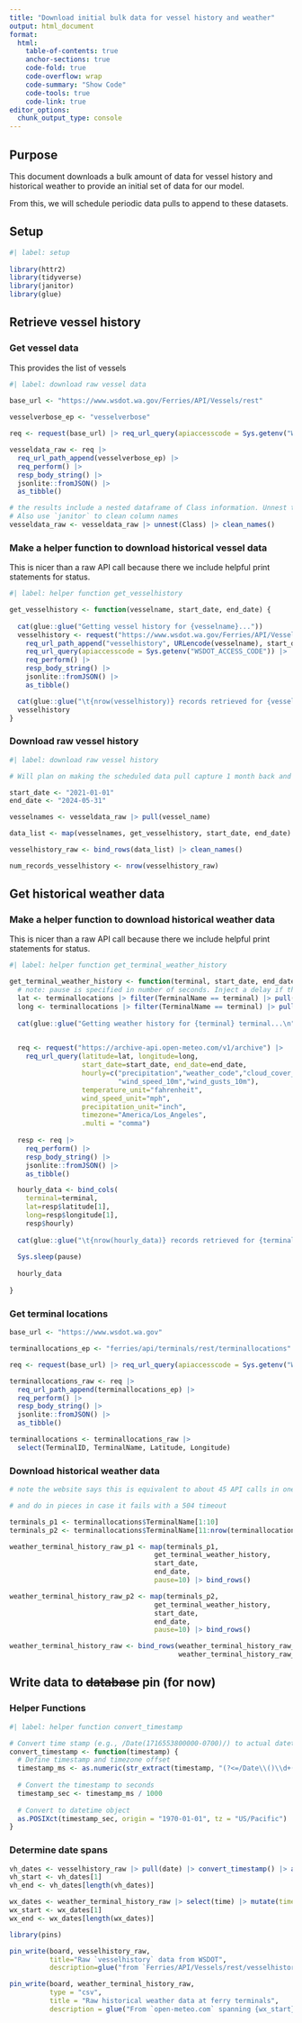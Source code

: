 ```yaml
---
title: "Download initial bulk data for vessel history and weather"
output: html_document
format:
  html:
    table-of-contents: true
    anchor-sections: true
    code-fold: true
    code-overflow: wrap
    code-summary: "Show Code"
    code-tools: true
    code-link: true
editor_options: 
  chunk_output_type: console
---
```



## Purpose

This document downloads a bulk amount of data for vessel history and historical weather to provide an initial set of data for our model. 

From this, we will schedule periodic data pulls to append to these datasets. 

## Setup
```r
#| label: setup
 
library(httr2)
library(tidyverse)
library(janitor)
library(glue)
```


## Retrieve vessel history

### Get vessel data

This provides the list of vessels

```r
#| label: download raw vessel data
 
base_url <- "https://www.wsdot.wa.gov/Ferries/API/Vessels/rest"

vesselverbose_ep <- "vesselverbose"

req <- request(base_url) |> req_url_query(apiaccesscode = Sys.getenv("WSDOT_ACCESS_CODE"))

vesseldata_raw <- req |> 
  req_url_path_append(vesselverbose_ep) |> 
  req_perform() |> 
  resp_body_string() |> 
  jsonlite::fromJSON() |> 
  as_tibble()

# the results include a nested dataframe of Class information. Unnest this.
# Also use `janitor` to clean column names
vesseldata_raw <- vesseldata_raw |> unnest(Class) |> clean_names()

```

### Make a helper function to download historical vessel data 

This is nicer than a raw API call because there we include helpful print statements for status.

```r
#| label: helper function get_vesselhistory

get_vesselhistory <- function(vesselname, start_date, end_date) {
  
  cat(glue::glue("Getting vessel history for {vesselname}..."))
  vesselhistory <- request("https://www.wsdot.wa.gov/Ferries/API/Vessels/rest") |> 
    req_url_path_append("vesselhistory", URLencode(vesselname), start_date, end_date) |> 
    req_url_query(apiaccesscode = Sys.getenv("WSDOT_ACCESS_CODE")) |> 
    req_perform() |> 
    resp_body_string() |> 
    jsonlite::fromJSON() |> 
    as_tibble()

  cat(glue::glue("\t{nrow(vesselhistory)} records retrieved for {vesselname}"),"\n")
  vesselhistory
}

```

### Download raw vessel history

```r
#| label: download raw vessel history

# Will plan on making the scheduled data pull capture 1 month back and run on a cadence more frequent than 1 month to ensure completeness in data.

start_date <- "2021-01-01"
end_date <- "2024-05-31"

vesselnames <- vesseldata_raw |> pull(vessel_name)

data_list <- map(vesselnames, get_vesselhistory, start_date, end_date)

vesselhistory_raw <- bind_rows(data_list) |> clean_names()

num_records_vesselhistory <- nrow(vesselhistory_raw)

```

## Get historical weather data

### Make a helper function to download historical weather data

This is nicer than a raw API call because there we include helpful print statements for status.

```r
#| label: helper function get_terminal_weather_history

get_terminal_weather_history <- function(terminal, start_date, end_date, pause=0) {
  # note: pause is specified in number of seconds. Inject a delay if the API rejects requests for too many at once. One year of data for one location is equivalent to about 16 API calls and there is a limit of 600 per minute so for 20 terminals, add a pause.
  lat <- terminallocations |> filter(TerminalName == terminal) |> pull(Latitude)
  long <- terminallocations |> filter(TerminalName == terminal) |> pull(Longitude)
  
  cat(glue::glue("Getting weather history for {terminal} terminal...\n"))

  
  req <- request("https://archive-api.open-meteo.com/v1/archive") |> 
    req_url_query(latitude=lat, longitude=long,
                  start_date=start_date, end_date=end_date,
                  hourly=c("precipitation","weather_code","cloud_cover_low",
                           "wind_speed_10m","wind_gusts_10m"),
                  temperature_unit="fahrenheit",
                  wind_speed_unit="mph",
                  precipitation_unit="inch", 
                  timezone="America/Los_Angeles",
                  .multi = "comma")
  
  resp <- req |> 
    req_perform() |> 
    resp_body_string() |> 
    jsonlite::fromJSON() |> 
    as_tibble()

  hourly_data <- bind_cols(
    terminal=terminal,
    lat=resp$latitude[1],
    long=resp$longitude[1],
    resp$hourly) 
    
  cat(glue::glue("\t{nrow(hourly_data)} records retrieved for {terminal}"),"\n")
  
  Sys.sleep(pause)
  
  hourly_data
  
}

```

### Get terminal locations

```r

base_url <- "https://www.wsdot.wa.gov"

terminallocations_ep <- "ferries/api/terminals/rest/terminallocations"

req <- request(base_url) |> req_url_query(apiaccesscode = Sys.getenv("WSDOT_ACCESS_CODE"))

terminallocations_raw <- req |> 
  req_url_path_append(terminallocations_ep) |> 
  req_perform() |> 
  resp_body_string() |> 
  jsonlite::fromJSON() |> 
  as_tibble()

terminallocations <- terminallocations_raw |> 
  select(TerminalID, TerminalName, Latitude, Longitude)

```

### Download historical weather data

```r

# note the website says this is equivalent to about 45 API calls in one to go this far back. Limit is 600 per min, 5k per hour, 10k per day. need to throttle the requests because there are 20 locations, so add a pause value. 

# and do in pieces in case it fails with a 504 timeout

terminals_p1 <- terminallocations$TerminalName[1:10]
terminals_p2 <- terminallocations$TerminalName[11:nrow(terminallocations)]

weather_terminal_history_raw_p1 <- map(terminals_p1, 
                                    get_terminal_weather_history, 
                                    start_date, 
                                    end_date, 
                                    pause=10) |> bind_rows() 

weather_terminal_history_raw_p2 <- map(terminals_p2, 
                                    get_terminal_weather_history, 
                                    start_date, 
                                    end_date, 
                                    pause=10) |> bind_rows() 

weather_terminal_history_raw <- bind_rows(weather_terminal_history_raw_p1,
                                          weather_terminal_history_raw_p2)
```

## Write data to ~~database~~ pin (for now)

### Helper Functions

```r
#| label: helper function convert_timestamp

# Convert time stamp (e.g., /Date(1716553800000-0700)/) to actual datetime
convert_timestamp <- function(timestamp) {
  # Define timestamp and timezone offset
  timestamp_ms <- as.numeric(str_extract(timestamp, "(?<=/Date\\()\\d+(?=[-+])"))
  
  # Convert the timestamp to seconds
  timestamp_sec <- timestamp_ms / 1000
  
  # Convert to datetime object
  as.POSIXct(timestamp_sec, origin = "1970-01-01", tz = "US/Pacific")
}

```

### Determine date spans
```r
vh_dates <- vesselhistory_raw |> pull(date) |> convert_timestamp() |> as.Date() |> unique() |> sort()
vh_start <- vh_dates[1]
vh_end <- vh_dates[length(vh_dates)]

wx_dates <- weather_terminal_history_raw |> select(time) |> mutate(time = ymd_hm(time, tz = "America/Los_Angeles")) |> pull(time) |> as.Date() |> unique() |> sort()
wx_start <- wx_dates[1]
wx_end <- wx_dates[length(wx_dates)]

```


```r
library(pins)

pin_write(board, vesselhistory_raw,
          title="Raw `vesselhistory` data from WSDOT",
          description=glue("from `Ferries/API/Vessels/rest/vesselhistory` spanning {vh_start} to {vh_end}"))

pin_write(board, weather_terminal_history_raw,
          type = "csv",
          title = "Raw historical weather data at ferry terminals",
          description = glue("From `open-meteo.com` spanning {wx_start} to {wx_end}"))


```


